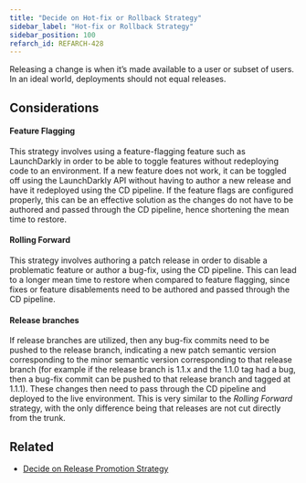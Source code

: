 ```yaml
---
title: "Decide on Hot-fix or Rollback Strategy"
sidebar_label: "Hot-fix or Rollback Strategy"
sidebar_position: 100
refarch_id: REFARCH-428
---
```


Releasing a change is when it’s made available to a user or subset of users. In an ideal world, deployments should not equal releases.

## Considerations

#### Feature Flagging

This strategy involves using a feature-flagging feature such as LaunchDarkly in order to be able to toggle features without redeploying code to an environment. If a new feature does not work, it can be toggled off using the LaunchDarkly API without having to author a new release and have it redeployed using the CD pipeline. If the feature flags are configured properly, this can be an effective solution as the changes do not have to be authored and passed through the CD pipeline, hence shortening the mean time to restore.

#### Rolling Forward

This strategy involves authoring a patch release in order to disable a problematic feature or author a bug-fix, using the CD pipeline. This can lead to a longer mean time to restore when compared to feature flagging, since fixes or feature disablements need to be authored and passed through the CD pipeline.

#### Release branches

If release branches are utilized, then any bug-fix commits need to be pushed to the release branch, indicating a new patch semantic version corresponding to the minor semantic version corresponding to that release branch (for example if the release branch is 1.1.x and the 1.1.0 tag had a bug, then a bug-fix commit can be pushed to that release branch and tagged at 1.1.1). These changes then need to pass through the CD pipeline and deployed to the live environment. This is very similar to the _Rolling Forward_ strategy, with the only difference being that releases are not cut directly from the trunk.

## Related

- [Decide on Release Promotion Strategy](/layers/software-delivery/design-decisions/decide-on-release-promotion-strategy)


